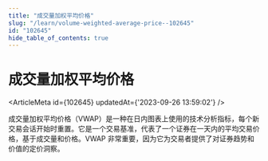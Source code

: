 ```yaml
---
title: "成交量加权平均价格"
slug: "/learn/volume-weighted-average-price--102645"
id: "102645"
hide_table_of_contents: true
---
```



# 成交量加权平均价格

<ArticleMeta id={102645} updatedAt={'2023-09-26 13:59:02'} />
<div className='border-solid border-b border-t-0 my-4 border-[var(--ifm-color-gray-300)]' />

成交量加权平均价格（VWAP）是一种在日内图表上使用的技术分析指标，每个新交易会话开始时重置。它是一个交易基准，代表了一个证券在一天内的平均交易价格，基于成交量和价格。VWAP 非常重要，因为它为交易者提供了对证券趋势和价值的定价洞察。
